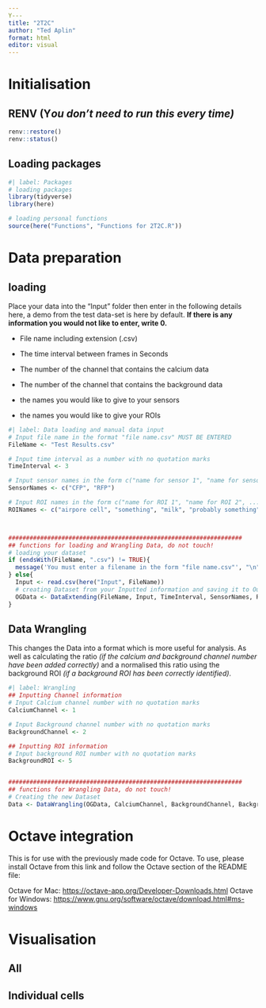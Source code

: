 ```yaml
---
Y---
title: "2T2C"
author: "Ted Aplin"
format: html
editor: visual
---
```


# Initialisation

## RENV (Y*ou don't need to run this every time)*

```r
renv::restore()
renv::status()
```

## Loading packages

```r
#| label: Packages
# loading packages
library(tidyverse)
library(here)

# loading personal functions
source(here("Functions", "Functions for 2T2C.R"))
```

# Data preparation

## loading

Place your data into the "Input" folder then enter in the following details here, a demo from the test data-set is here by default. **If there is any information you would not like to enter, write 0.**

-   File name including extension (.csv)

-   The time interval between frames in Seconds

-   The number of the channel that contains the calcium data

-   The number of the channel that contains the background data

-   the names you would like to give to your sensors

-   the names you would like to give your ROIs

```r
#| label: Data loading and manual data input
# Input file name in the format "file name.csv" MUST BE ENTERED
FileName <- "Test Results.csv"

# Input time interval as a number with no quotation marks
TimeInterval <- 3

# Input sensor names in the form c("name for sensor 1", "name for sensor 2", ...)
SensorNames <- c("CFP", "RFP")

# Input ROI names in the form c("name for ROI 1", "name for ROI 2", ...)
ROINames <- c("airpore cell", "something", "milk", "probably something", "background")



##################################################################
## functions for loading and Wrangling Data, do not touch!
# loading your dataset
if (endsWith(FileName, ".csv") != TRUE){
  message('You must enter a filename in the form "file name.csv"', "\n")
} else{
  Input <- read.csv(here("Input", FileName))
  # creating Dataset from your Inputted information and saving it to Output\Data
  OGData <- DataExtending(FileName, Input, TimeInterval, SensorNames, ROINames)
}
```

## Data Wrangling

This changes the Data into a format which is more useful for analysis. As well as calculating the ratio *(if the calcium and background channel number have been added correctly)* and a normalised this ratio using the background ROI *(if a background ROI has been correctly identified)*.

```r
#| label: Wrangling
## Inputting Channel information
# Input Calcium channel number with no quotation marks
CalciumChannel <- 1

# Input Background channel number with no quotation marks
BackgroundChannel <- 2

## Inputting ROI information
# Input background ROI number with no quotation marks
BackgroundROI <- 5


##################################################################
## functions for Wrangling Data, do not touch!
# Creating the new Dataset
Data <- DataWrangling(OGData, CalciumChannel, BackgroundChannel, BackgroundROI)
```

# Octave integration

This is for use with the previously made code for Octave. To use, please install Octave from this link and follow the Octave section of the README file:

Octave for Mac:
<https://octave-app.org/Developer-Downloads.html>
Octave for Windows:
<https://www.gnu.org/software/octave/download.html#ms-windows>

# Visualisation

## All

## Individual cells
